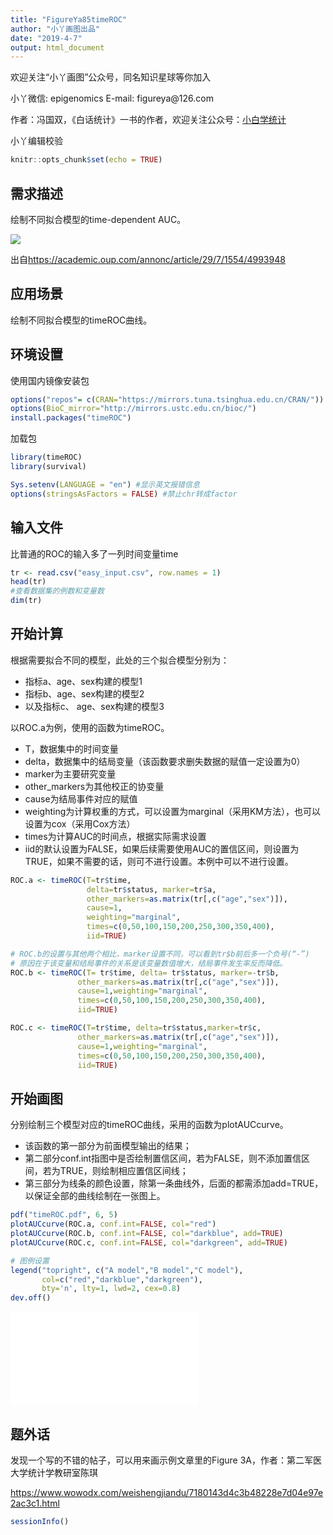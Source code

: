 ```yaml
---
title: "FigureYa85timeROC"
author: "小丫画图出品"
date: "2019-4-7"
output: html_document
---
```

欢迎关注“小丫画图”公众号，同名知识星球等你加入

小丫微信: epigenomics  E-mail: figureya@126.com

作者：冯国双，《白话统计》一书的作者，欢迎关注公众号：[小白学统计](https://mp.weixin.qq.com/s/pAVzfPLfGmnaxQ93IQgmjw)

小丫编辑校验

```r
knitr::opts_chunk$set(echo = TRUE)
```

## 需求描述

绘制不同拟合模型的time-dependent AUC。

![](example.png)

出自<https://academic.oup.com/annonc/article/29/7/1554/4993948>

## 应用场景

绘制不同拟合模型的timeROC曲线。

## 环境设置

使用国内镜像安装包

```r
options("repos"= c(CRAN="https://mirrors.tuna.tsinghua.edu.cn/CRAN/"))
options(BioC_mirror="http://mirrors.ustc.edu.cn/bioc/")
install.packages("timeROC")
```

加载包

```r
library(timeROC)
library(survival)

Sys.setenv(LANGUAGE = "en") #显示英文报错信息
options(stringsAsFactors = FALSE) #禁止chr转成factor
```

## 输入文件

比普通的ROC的输入多了一列时间变量time

```r
tr <- read.csv("easy_input.csv", row.names = 1)
head(tr)
#查看数据集的例数和变量数
dim(tr)
```

## 开始计算

根据需要拟合不同的模型，此处的三个拟合模型分别为：

- 指标a、age、sex构建的模型1
- 指标b、age、sex构建的模型2
- 以及指标c、 age、sex构建的模型3

以ROC.a为例，使用的函数为timeROC。

- T，数据集中的时间变量
- delta，数据集中的结局变量（该函数要求删失数据的赋值一定设置为0）
- marker为主要研究变量
- other_markers为其他校正的协变量
- cause为结局事件对应的赋值
- weighting为计算权重的方式，可以设置为marginal（采用KM方法），也可以设置为cox（采用Cox方法）
- times为计算AUC的时间点，根据实际需求设置
- iid的默认设置为FALSE，如果后续需要使用AUC的置信区间，则设置为TRUE，如果不需要的话，则可不进行设置。本例中可以不进行设置。

```r
ROC.a <- timeROC(T=tr$time, 
                 delta=tr$status, marker=tr$a,
                 other_markers=as.matrix(tr[,c("age","sex")]),
                 cause=1,
                 weighting="marginal",
                 times=c(0,50,100,150,200,250,300,350,400),
                 iid=TRUE)

# ROC.b的设置与其他两个相比，marker设置不同，可以看到tr$b前后多一个负号(“-”)
# 原因在于该变量和结局事件的关系是该变量数值增大，结局事件发生率反而降低。
ROC.b <- timeROC(T= tr$time, delta= tr$status, marker=-tr$b,
               other_markers=as.matrix(tr[,c("age","sex")]),
               cause=1,weighting="marginal",
               times=c(0,50,100,150,200,250,300,350,400),
               iid=TRUE)

ROC.c <- timeROC(T=tr$time, delta=tr$status,marker=tr$c,
               other_markers=as.matrix(tr[,c("age","sex")]),
               cause=1,weighting="marginal",
               times=c(0,50,100,150,200,250,300,350,400),
               iid=TRUE)
```

## 开始画图

分别绘制三个模型对应的timeROC曲线，采用的函数为plotAUCcurve。

- 该函数的第一部分为前面模型输出的结果；
- 第二部分conf.int指图中是否绘制置信区间，若为FALSE，则不添加置信区间，若为TRUE，则绘制相应置信区间线；
- 第三部分为线条的颜色设置，除第一条曲线外，后面的都需添加add=TRUE，以保证全部的曲线绘制在一张图上。

```r
pdf("timeROC.pdf", 6, 5)
plotAUCcurve(ROC.a, conf.int=FALSE, col="red")
plotAUCcurve(ROC.b, conf.int=FALSE, col="darkblue", add=TRUE)
plotAUCcurve(ROC.c, conf.int=FALSE, col="darkgreen", add=TRUE)

# 图例设置
legend("topright", c("A model","B model","C model"),
       col=c("red","darkblue","darkgreen"),
       bty='n', lty=1, lwd=2, cex=0.8)
dev.off()
```

![](timeROC.pdf)

## 题外话

发现一个写的不错的帖子，可以用来画示例文章里的Figure 3A，作者：第二军医大学统计学教研室陈琪

<https://www.wowodx.com/weishengjiandu/7180143d4c3b48228e7d04e97e2ac3c1.html>

```r
sessionInfo()
```